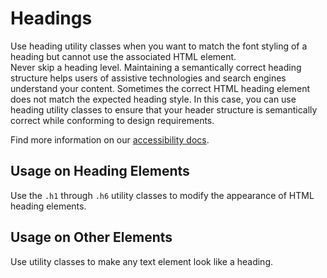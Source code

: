 
<Meta of={HeadingStories} />

# Headings

<div className="lead">
  Use heading utility classes when you want to match the font styling of a heading but cannot
  use the associated HTML element.
</div>

<div className="alert alert-warning">
  Never skip a heading level. Maintaining a semantically correct heading structure helps users
  of assistive technologies and search engines understand your content. Sometimes the correct
  HTML heading element does not match the expected heading style. In this case, you can use
  heading utility classes to ensure that your header structure is semantically correct while
  conforming to design requirements.

  Find more information on our [accessibility docs](/?path=/docs/46da78e8-e83b-4ca1-aaf6-bbc662efef14--docs).
</div>

## Usage on Heading Elements

Use the `.h1` through `.h6` utility classes to modify the appearance of HTML heading elements.

<Canvas of={HeadingStories.OnAnHeadingElement} sourceState="shown" />

## Usage on Other Elements

Use utility classes to make any text element look like a heading.

<Canvas of={HeadingStories.OnAParagraphElement} sourceState="shown" />
